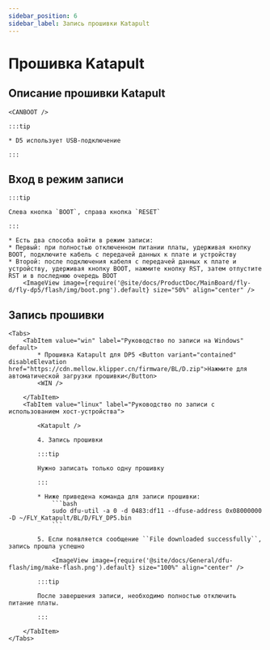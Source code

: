 ```yaml
---
sidebar_position: 6
sidebar_label: Запись прошивки Katapult
---
```



# Прошивка Katapult

## Описание прошивки Katapult

    <CANBOOT />

    :::tip

    * D5 использует USB-подключение

    :::

## Вход в режим записи

    :::tip

    Слева кнопка `BOOT`, справа кнопка `RESET`

    :::

    * Есть два способа войти в режим записи:
    * Первый: при полностью отключенном питании платы, удерживая кнопку BOOT, подключите кабель с передачей данных к плате и устройству
    * Второй: после подключения кабеля с передачей данных к плате и устройству, удерживая кнопку BOOT, нажмите кнопку RST, затем отпустите RST и в последнюю очередь BOOT
        <ImageView image={require('@site/docs/ProductDoc/MainBoard/fly-d/fly-dp5/flash/img/boot.png').default} size="50%" align="center" />

## Запись прошивки
    <Tabs>
        <TabItem value="win" label="Руководство по записи на Windows" default>
            * Прошивка Katapult для DP5 <Button variant="contained" disableElevation href="https://cdn.mellow.klipper.cn/firmware/BL/D.zip">Нажмите для автоматической загрузки прошивки</Button>
            <WIN />

        </TabItem>
        <TabItem value="linux" label="Руководство по записи с использованием хост-устройства">

            <Katapult />

            4. Запись прошивки

            :::tip

            Нужно записать только одну прошивку

            :::

            * Ниже приведена команда для записи прошивки:
                ```bash
                sudo dfu-util -a 0 -d 0483:df11 --dfuse-address 0x08000000 -D ~/FLY_Katapult/BL/D/FLY_DP5.bin
                ```

            5. Если появляется сообщение ``File downloaded successfully``, запись прошла успешно

                <ImageView image={require('@site/docs/General/dfu-flash/img/make-flash.png').default} size="100%" align="center" />

            :::tip

            После завершения записи, необходимо полностью отключить питание платы.

            :::

        </TabItem>
    </Tabs>

